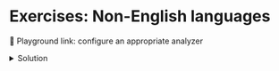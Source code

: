 # Exercises: Non-English languages

<Playground url="https://search-playground.corp.mongodb.com/tools/code-sandbox/snapshots/679c70b3d0df60f0254e5d43">🔗 Playground link: configure an appropriate analyzer</Playground>
<details>
  <summary>Solution</summary>
  <div>
    ```js
    "analyzer": "lucene.portuguese"
    ```
    🔗 <Playground url="https://search-playground.corp.mongodb.com/tools/code-sandbox/snapshots/679c7123d0df60f0254e5d45">solution using the `lucene.portuguese` analyzer</Playground>
  </div>
</details>

